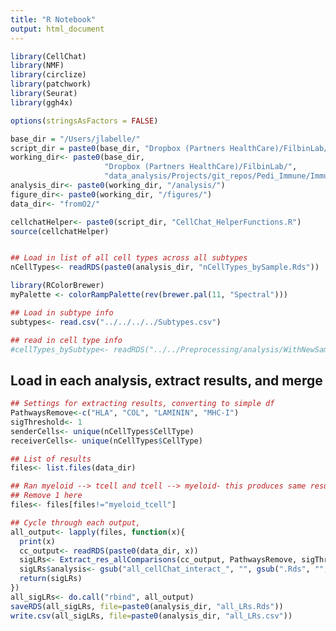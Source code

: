 ```yaml
---
title: "R Notebook"
output: html_document
---
```


```r
library(CellChat)
library(NMF)
library(circlize)
library(patchwork)
library(Seurat) 
library(ggh4x)

options(stringsAsFactors = FALSE)

base_dir = "/Users/jlabelle/"
script_dir = paste0(base_dir, "Dropbox (Partners HealthCare)/FilbinLab/data_analysis/Scripts/")
working_dir<- paste0(base_dir, 
                     "Dropbox (Partners HealthCare)/FilbinLab/",
                     "data_analysis/Projects/git_repos/Pedi_Immune/ImmuneCellAnalysis/04a_Integrate_Immune.Tumor/CellChat/")
analysis_dir<- paste0(working_dir, "/analysis/")
figure_dir<- paste0(working_dir, "/figures/")
data_dir<- "fromO2/"

cellchatHelper<- paste0(script_dir, "CellChat_HelperFunctions.R")
source(cellchatHelper)


## Load in list of all cell types across all subtypes
nCellTypes<- readRDS(paste0(analysis_dir, "nCellTypes_bySample.Rds"))

library(RColorBrewer)
myPalette <- colorRampPalette(rev(brewer.pal(11, "Spectral")))

## Load in subtype info
subtypes<- read.csv("../../../../Subtypes.csv")

## read in cell type info
#cellTypes_bySubtype<- readRDS("../../Preprocessing/analysis/WithNewSamples/cellTypes_bySubtype.rds")
```


## Load in each analysis, extract results, and merge
```r
## Settings for extracting results, converting to simple df
PathwaysRemove<-c("HLA", "COL", "LAMININ", "MHC-I")
sigThreshold<- 1
senderCells<- unique(nCellTypes$CellType)
receiverCells<- unique(nCellTypes$CellType)

## List of results
files<- list.files(data_dir)

## Ran myeloid --> tcell and tcell --> myeloid- this produces same results
## Remove 1 here
files<- files[files!="myeloid_tcell"]

## Cycle through each output,
all_output<- lapply(files, function(x){
  print(x)
  cc_output<- readRDS(paste0(data_dir, x))
  sigLRs<- Extract_res_allComparisons(cc_output, PathwaysRemove, sigThreshold, senderCells, receiverCells, subtypes)
  sigLRs$analysis<- gsub("all_cellChat_interact_", "", gsub(".Rds", "", x))
  return(sigLRs)
})
all_sigLRs<- do.call("rbind", all_output)
saveRDS(all_sigLRs, file=paste0(analysis_dir, "all_LRs.Rds"))
write.csv(all_sigLRs, file=paste0(analysis_dir, "all_LRs.csv"))
```



